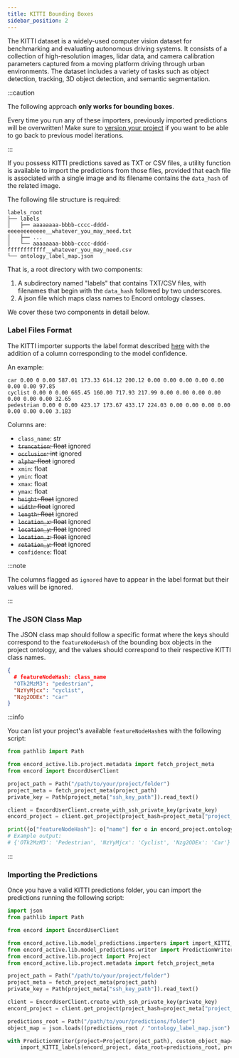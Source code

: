 ```yaml
---
title: KITTI Bounding Boxes
sidebar_position: 2
---
```


The KITTI dataset is a widely-used computer vision dataset for benchmarking and evaluating autonomous driving systems.
It consists of a collection of high-resolution images, lidar data, and camera calibration parameters captured from a moving platform driving through urban environments.
The dataset includes a variety of tasks such as object detection, tracking, 3D object detection, and semantic segmentation.

:::caution

The following approach **only works for bounding boxes**.

Every time you run any of these importers, previously imported predictions will be overwritten!
Make sure to [version your project][project-versioning] if you want to be able to go back to previous model iterations.

:::

If you possess KITTI predictions saved as TXT or CSV files, a utility function is available to import the predictions from those files, provided that each file is associated with a single image and its filename contains the `data_hash` of the related image.

The following file structure is required:

```
labels_root
├── labels
│   ├── aaaaaaaa-bbbb-cccc-dddd-eeeeeeeeeeee__whatever_you_may_need.txt
│   ├── ...
│   └── aaaaaaaa-bbbb-cccc-dddd-ffffffffffff__whatever_you_may_need.csv
└── ontology_label_map.json
```

That is, a root directory with two components:

1. A subdirectory named "labels" that contains TXT/CSV files, with filenames that begin with the `data_hash` followed by two underscores.
2. A json file which maps class names to Encord ontology classes.

We cover these two components in detail below.

### Label Files Format

The KITTI importer supports the label format described [here](https://docs.nvidia.com/tao/tao-toolkit-archive/tlt-20/tlt-user-guide/text/preparing_data_input.html#label-files) with the addition of a column corresponding to the model confidence.

An example:

```
car 0.00 0 0.00 587.01 173.33 614.12 200.12 0.00 0.00 0.00 0.00 0.00 0.00 0.00 97.85
cyclist 0.00 0 0.00 665.45 160.00 717.93 217.99 0.00 0.00 0.00 0.00 0.00 0.00 0.00 32.65
pedestrian 0.00 0 0.00 423.17 173.67 433.17 224.03 0.00 0.00 0.00 0.00 0.00 0.00 0.00 3.183
```

Columns are:

- `class_name`: str
- ~~`truncation`: float~~ ignored
- ~~`occlusion`: int~~ ignored
- ~~`alpha`: float~~ ignored
- `xmin`: float
- `ymin`: float
- `xmax`: float
- `ymax`: float
- ~~`height`: float~~ ignored
- ~~`width`: float~~ ignored
- ~~`length`: float~~ ignored
- ~~`location_x`: float~~ ignored
- ~~`location_y`: float~~ ignored
- ~~`location_z`: float~~ ignored
- ~~`rotation_y`: float~~ ignored
- `confidence`: float

:::note

The columns flagged as `ignored` have to appear in the label format but their values will be ignored.

:::

### The JSON Class Map

The JSON class map should follow a specific format where the keys should correspond to the `featureNodeHash` of the bounding box objects in the project ontology, and the values should correspond to their respective KITTI class names.

```json
{
  # featureNodeHash: class_name
  "OTk2MzM3": "pedestrian",
  "NzYyMjcx": "cyclist",
  "Nzg2ODEx": "car"
}
```

:::info

You can list your project's available `featureNodeHash`es with the following script:

```python
from pathlib import Path

from encord_active.lib.project.metadata import fetch_project_meta
from encord import EncordUserClient

project_path = Path("/path/to/your/project/folder")
project_meta = fetch_project_meta(project_path)
private_key = Path(project_meta["ssh_key_path"]).read_text()

client = EncordUserClient.create_with_ssh_private_key(private_key)
encord_project = client.get_project(project_hash=project_meta["project_hash"])

print({o["featureNodeHash"]: o["name"] for o in encord_project.ontology["objects"]})
# Example output:
# {'OTk2MzM3': 'Pedestrian', 'NzYyMjcx': 'Cyclist', 'Nzg2ODEx': 'Car'}
```

:::

### Importing the Predictions

Once you have a valid KITTI predictions folder, you can import the predictions running the following script:

```python
import json
from pathlib import Path

from encord import EncordUserClient

from encord_active.lib.model_predictions.importers import import_KITTI_labels
from encord_active.lib.model_predictions.writer import PredictionWriter
from encord_active.lib.project import Project
from encord_active.lib.project.metadata import fetch_project_meta

project_path = Path("/path/to/your/project/folder")
project_meta = fetch_project_meta(project_path)
private_key = Path(project_meta["ssh_key_path"]).read_text()

client = EncordUserClient.create_with_ssh_private_key(private_key)
encord_project = client.get_project(project_hash=project_meta["project_hash"])

predictions_root = Path("/path/to/your/predictions/folder")
object_map = json.loads((predictions_root / "ontology_label_map.json").read_text())

with PredictionWriter(project=Project(project_path), custom_object_map=object_map) as writer:
    import_KITTI_labels(encord_project, data_root=predictions_root, prediction_writer=writer)
```

[project-versioning]: ../../user-guide/versioning
